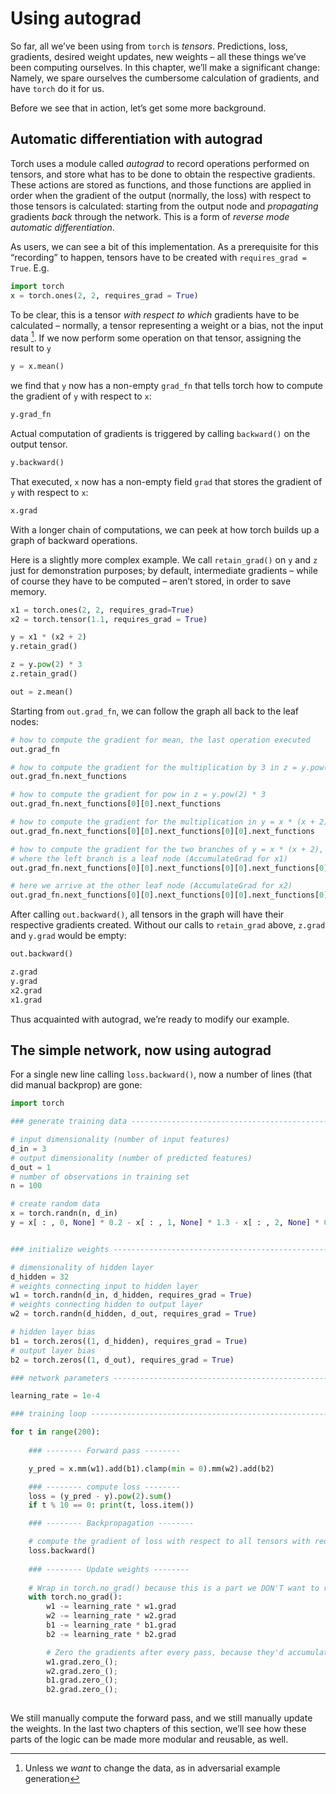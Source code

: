 # Using autograd {#simple_net_autograd}

So far, all we've been using from `torch` is *tensors*. Predictions, loss, gradients, desired weight updates, new weights --
all these things we've been computing ourselves. In this chapter, we'll make a significant change: Namely, we spare ourselves
the cumbersome calculation of gradients, and have `torch` do it for us.

Before we see that in action, let's get some more background.

## Automatic differentiation with autograd

Torch uses a module called *autograd* to record operations performed on tensors, and store what has to be done to obtain the
respective gradients. These actions are stored as functions, and those functions are applied in order when the gradient of the
output (normally, the loss) with respect to those tensors is calculated: starting from the output node and *propagating*
gradients *back* through the network. This is a form of *reverse mode automatic differentiation*.

As users, we can see a bit of this implementation. As a prerequisite for this "recording" to happen, tensors have to be
created with `requires_grad = True`. E.g.

```python
import torch
x = torch.ones(2, 2, requires_grad = True)
```

To be clear, this is a tensor *with respect to which* gradients have to be calculated -- normally, a tensor representing a
weight or a bias, not the input data [^1]. If we now perform some operation on that tensor, assigning the result to `y`

[^1]: Unless we *want* to change the data, as in adversarial example generation

```python
y = x.mean()
```

we find that `y` now has a non-empty `grad_fn` that tells torch how to compute the gradient of `y` with respect to `x`:

```python
y.grad_fn
```

Actual computation of gradients is triggered by calling `backward()` on the output tensor.

```python
y.backward()
```

That executed, `x` now has a non-empty field `grad` that stores the gradient of `y` with respect to `x`:

```python
x.grad
```

With a longer chain of computations, we can peek at how torch builds up a graph of backward operations.

Here is a slightly more complex example. We call `retain_grad()` on `y` and `z` just for demonstration purposes; by default,
intermediate gradients -- while of course they have to be computed -- aren't stored, in order to save memory.

```python
x1 = torch.ones(2, 2, requires_grad=True)
x2 = torch.tensor(1.1, requires_grad = True)

y = x1 * (x2 + 2)
y.retain_grad()

z = y.pow(2) * 3
z.retain_grad()

out = z.mean()
```

Starting from `out.grad_fn`, we can follow the graph all back to the leaf nodes:

```python
# how to compute the gradient for mean, the last operation executed
out.grad_fn

# how to compute the gradient for the multiplication by 3 in z = y.pow(2) * 3
out.grad_fn.next_functions

# how to compute the gradient for pow in z = y.pow(2) * 3
out.grad_fn.next_functions[0][0].next_functions

# how to compute the gradient for the multiplication in y = x * (x + 2)
out.grad_fn.next_functions[0][0].next_functions[0][0].next_functions

# how to compute the gradient for the two branches of y = x * (x + 2),
# where the left branch is a leaf node (AccumulateGrad for x1)
out.grad_fn.next_functions[0][0].next_functions[0][0].next_functions[0][0].next_functions

# here we arrive at the other leaf node (AccumulateGrad for x2)
out.grad_fn.next_functions[0][0].next_functions[0][0].next_functions[0][0].next_functions[1][0].next_functions
```

After calling `out.backward()`, all tensors in the graph will have their respective gradients created. Without our calls to
`retain_grad` above, `z.grad` and `y.grad` would be empty:

```python
out.backward()

z.grad
y.grad
x2.grad
x1.grad
```

Thus acquainted with autograd, we're ready to modify our example.

## The simple network, now using autograd

For a single new line calling `loss.backward()`, now a number of lines (that did manual backprop) are gone:

```python
import torch

### generate training data -----------------------------------------------------

# input dimensionality (number of input features)
d_in = 3
# output dimensionality (number of predicted features)
d_out = 1
# number of observations in training set
n = 100

# create random data
x = torch.randn(n, d_in) 
y = x[ : , 0, None] * 0.2 - x[ : , 1, None] * 1.3 - x[ : , 2, None] * 0.5 + torch.randn(n, 1)


### initialize weights ---------------------------------------------------------

# dimensionality of hidden layer
d_hidden = 32
# weights connecting input to hidden layer
w1 = torch.randn(d_in, d_hidden, requires_grad = True)
# weights connecting hidden to output layer
w2 = torch.randn(d_hidden, d_out, requires_grad = True)

# hidden layer bias
b1 = torch.zeros((1, d_hidden), requires_grad = True)
# output layer bias
b2 = torch.zeros((1, d_out), requires_grad = True)

### network parameters ---------------------------------------------------------

learning_rate = 1e-4

### training loop --------------------------------------------------------------

for t in range(200):
    
    ### -------- Forward pass -------- 

    y_pred = x.mm(w1).add(b1).clamp(min = 0).mm(w2).add(b2)

    ### -------- compute loss -------- 
    loss = (y_pred - y).pow(2).sum()
    if t % 10 == 0: print(t, loss.item())

    ### -------- Backpropagation -------- 

    # compute the gradient of loss with respect to all tensors with requires_grad = True.
    loss.backward()
 
    ### -------- Update weights -------- 
    
    # Wrap in torch.no_grad() because this is a part we DON'T want to record for automatic gradient computation
    with torch.no_grad():
        w1 -= learning_rate * w1.grad
        w2 -= learning_rate * w2.grad
        b1 -= learning_rate * b1.grad
        b2 -= learning_rate * b2.grad

        # Zero the gradients after every pass, because they'd accumulate otherwise
        w1.grad.zero_();
        w2.grad.zero_();
        b1.grad.zero_();
        b2.grad.zero_();
 
```

We still manually compute the forward pass, and we still manually update the weights. In the last two chapters of this
section, we'll see how these parts of the logic can be made more modular and reusable, as well.
